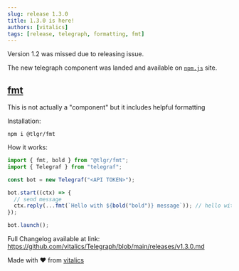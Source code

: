 ```yaml
---
slug: release 1.3.0
title: 1.3.0 is here!
authors: [vitalics]
tags: [release, telegraph, formatting, fmt]
---
```


Version 1.2 was missed due to releasing issue.

The new telegraph component was landed and available on [`npm.js`](https://npmjs.com) site.

## [fmt](https://github.com/vitalics/telegraph/packages/fmt/)

This is not actually a "component" but it includes helpful formatting

Installation:

`npm i @tlgr/fmt`

How it works:

```jsx title=example.ts
import { fmt, bold } from "@tlgr/fmt";
import { Telegraf } from "telegraf";

const bot = new Telegraf("<API TOKEN>");

bot.start((ctx) => {
  // send message
  ctx.reply(...fmt(`Hello with ${bold("bold")} message`)); // hello with bold message
});

bot.launch();
```

Full Changelog available at link: https://github.com/vitalics/Telegraph/blob/main/releases/v1.3.0.md

Made with ❤️ from [vitalics](https://github.com/vitalics)
